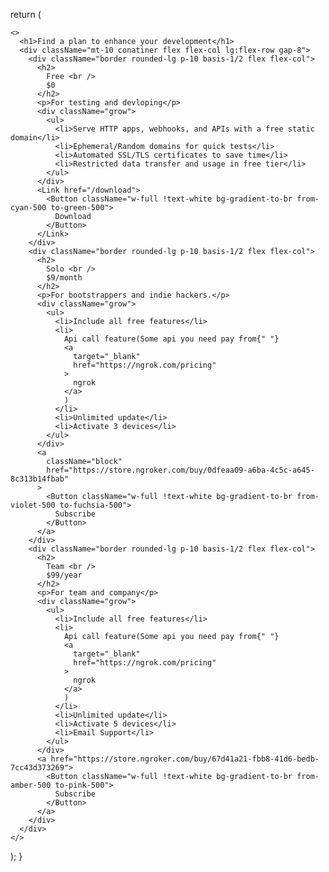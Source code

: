
  return (

    <>
      <h1>Find a plan to enhance your development</h1>
      <div className="mt-10 conatiner flex flex-col lg:flex-row gap-8">
        <div className="border rounded-lg p-10 basis-1/2 flex flex-col">
          <h2>
            Free <br />
            $0
          </h2>
          <p>For testing and devloping</p>
          <div className="grow">
            <ul>
              <li>Serve HTTP apps, webhooks, and APIs with a free static domain</li>
              <li>Ephemeral/Random domains for quick tests</li>
              <li>Automated SSL/TLS certificates to save time</li>
              <li>Restricted data transfer and usage in free tier</li>
            </ul>
          </div>
          <Link href="/download">
            <Button className="w-full !text-white bg-gradient-to-br from-cyan-500 to-green-500">
              Download
            </Button>
          </Link>
        </div>
        <div className="border rounded-lg p-10 basis-1/2 flex flex-col">
          <h2>
            Solo <br />
            $9/month
          </h2>
          <p>For bootstrappers and indie hackers.</p>
          <div className="grow">
            <ul>
              <li>Include all free features</li>
              <li>
                Api call feature(Some api you need pay from{" "}
                <a
                  target="_blank"
                  href="https://ngrok.com/pricing"
                >
                  ngrok
                </a>
                )
              </li>
              <li>Unlimited update</li>
              <li>Activate 3 devices</li>
            </ul>
          </div>
          <a
            className="block"
            href="https://store.ngroker.com/buy/0dfeaa09-a6ba-4c5c-a645-8c313b14fbab"
          >
            <Button className="w-full !text-white bg-gradient-to-br from-violet-500 to-fuchsia-500">
              Subscribe
            </Button>
          </a>
        </div>
        <div className="border rounded-lg p-10 basis-1/2 flex flex-col">
          <h2>
            Team <br />
            $99/year
          </h2>
          <p>For team and company</p>
          <div className="grow">
            <ul>
              <li>Include all free features</li>
              <li>
                Api call feature(Some api you need pay from{" "}
                <a
                  target="_blank"
                  href="https://ngrok.com/pricing"
                >
                  ngrok
                </a>
                )
              </li>
              <li>Unlimited update</li>
              <li>Activate 5 devices</li>
              <li>Email Support</li>
            </ul>
          </div>
          <a href="https://store.ngroker.com/buy/67d41a21-fbb8-41d6-bedb-7cc43d373269">
            <Button className="w-full !text-white bg-gradient-to-br from-amber-500 to-pink-500">
              Subscribe
            </Button>
          </a>
        </div>
      </div>
    </>
  );
}
